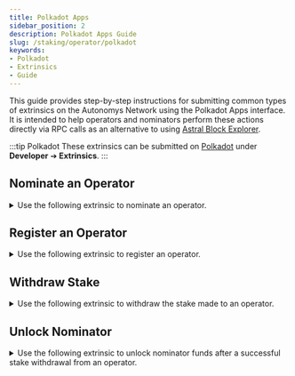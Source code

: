 ```yaml
---
title: Polkadot Apps
sidebar_position: 2
description: Polkadot Apps Guide
slug: /staking/operator/polkadot
keywords:
- Polkadot
- Extrinsics
- Guide
---
```



This guide provides step-by-step instructions for submitting common types of extrinsics on the Autonomys Network using the Polkadot Apps interface. It is intended to help operators and nominators perform these actions directly via RPC calls as an alternative to using [Astral Block Explorer](https://astral.autonomys.xyz).

:::tip Polkadot
These extrinsics can be submitted on [Polkadot](https://polkadot.js.org/apps/?rpc=wss://rpc.taurus.autonomys.xyz/ws#/extrinsics) under **Developer** ➔ **Extrinsics**.
:::

## Nominate an Operator
<details>
<summary>Use the following extrinsic to nominate an operator.</summary>

![Nominate Operator](/img/doc-imgs/polkadot/nominateOperator.png)

1. Select the wallet you’d like to use (if you have more than one).  
2. Choose `domains`.  
3. Select `nominateOperator`.  
4. Enter the `OperatorId` you wish to nominate.  
5. Set the nomination `amount` in **Shannons**. For reference, 100 tAI3 equals 100 followed by 18 zeros.  
6. Click `Submit Transaction` and sign the extrinsic with your supported [wallet](/wallets).

</details>

## Register an Operator
<details>
<summary>Use the following extrinsic to register an operator.</summary>

![Register an Operator](/img/doc-imgs/polkadot/registerOperator.png)

1. Select the wallet you’d like to use (if you have more than one).  
2. Choose `domains`.  
3. Select `registerOperator`.  
4. Enter the `domainId` you wish to register an operator on. Auto EVM is on domain 0.
5. Set the initial operator stake `amount` in **Shannons**. For reference, 100 tAI3 is represented as 100 followed by 18 zeros. The value must be an integer equal to or greater than 100 tokens.
6. Set the minimum nominator stake required to participate under this operator in **Shannons**. For reference, 10 tAI3 is represented as 10 followed by 18 zeros. The value must be an integer equal to or greater than 1 token.
7. Set the nomination tax percentage to be collected from nominators participating under this operator. The value must be an integer equal to or greater than 0.
8. Click `Submit Transaction` and sign the extrinsic with your supported [wallet](/wallets).

</details>


## Withdraw Stake
<details>
<summary>Use the following extrinsic to withdraw the stake made to an operator.</summary>

:::caution Funds Not Immediately Available
It will take **14,400 domain blocks** from a successful withdrawal before you can finalize the process and [unlock](#unlock-nominator) the funds.
:::

![Withdraw Stake](/img/doc-imgs/polkadot/withdrawStake.png)

1. Select the wallet you’d like to use (if you have more than one).  
2. Choose `domains`.  
3. Select `withdrawStake`.  
4. Enter the `OperatorId` you wish to nominate.  
5. Select `All` to withdraw the full amount, or choose `Stake` to withdraw only a portion. If you choose to withdraw a partial stake, enter 80% of the amount you wish to withdraw. The remaining 20% is held in a storage fund and will be refunded automatically. For example, to withdraw 100 tAI3, you would enter (100 * 0.80), which equals 80 followed by 18 zeros as the amount is in **Shannons**.
6. Click `Submit Transaction` and sign the extrinsic with your supported [wallet](/wallets).

</details>


## Unlock Nominator
<details>
<summary>Use the following extrinsic to unlock nominator funds after a successful stake withdrawal from an operator.</summary>

:::caution Funds Not Immediately Available
It will take **14,400 domain blocks** from a successful withdrawal before you can finalize the process and unlock the funds.
:::

![Unlock Nominator](/img/doc-imgs/polkadot/unlockNominator.png)

1. Select the wallet you’d like to use (if you have more than one).  
2. Choose `domains`.  
3. Select `unlockNominator`.  
4. Enter the `OperatorId` you wish to nominate.  
5. Click `Submit Transaction` and sign the extrinsic with your supported [wallet](/wallets).

</details>